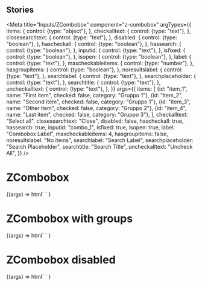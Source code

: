 
## Stories

<Meta
  title="Inputs/ZCombobox"
  component="z-combobox"
  argTypes={{
    items: {
      control: {type: "object"},
    },
    checkalltext: {
      control: {type: "text"},
    },
    closesearchtext: {
      control: {type: "text"},
    },
    disabled: {
      control: {type: "boolean"},
    },
    hascheckall: {
      control: {type: "boolean"},
    },
    hassearch: {
      control: {type: "boolean"},
    },
    inputid: {
      control: {type: "text"},
    },
    isfixed: {
      control: {type: "boolean"},
    },
    isopen: {
      control: {type: "boolean"},
    },
    label: {
      control: {type: "text"},
    },
    maxcheckableitems: {
      control: {type: "number"},
    },
    hasgroupitems: {
      control: {type: "boolean"},
    },
    noresultslabel: {
      control: {type: "text"},
    },
    searchlabel: {
      control: {type: "text"},
    },
    searchplaceholder: {
      control: {type: "text"},
    },
    searchtitle: {
      control: {type: "text"},
    },
    uncheckalltext: {
      control: {type: "text"},
    },
  }}
  args={{
    items: [
      {id: "item_1", name: "First item", checked: false, category: "Gruppo 1"},
      {id: "item_2", name: "Second item", checked: false, category: "Gruppo 1"},
      {id: "item_3", name: "Other item", checked: false, category: "Gruppo 2"},
      {id: "item_4", name: "Last item", checked: false, category: "Gruppo 3"},
    ],
    checkalltext: "Select all",
    closesearchtext: "Close",
    disabled: false,
    hascheckall: true,
    hassearch: true,
    inputid: "combo_1",
    isfixed: true,
    isopen: true,
    label: "Combobox Label",
    maxcheckableitems: 4,
    hasgroupitems: false,
    noresultslabel: "No items",
    searchlabel: "Search Label",
    searchplaceholder: "Search Placeholder",
    searchtitle: "Search Title",
    uncheckalltext: "Uncheck All",
  }}
/>

# ZCombobox

<Canvas>
  <Story name="z-combobox">
    {(args) =>
      html` <z-combobox
        checkalltext=${args.checkalltext}
        closesearchtext=${args.closesearchtext}
        disabled=${args.disabled}
        hascheckall=${args.hascheckall}
        hassearch=${args.hassearch}
        inputid=${args.inputid}
        isfixed=${args.isfixed}
        isopen=${args.isopen}
        items=${JSON.stringify(args.items)}
        label=${args.label}
        maxcheckableitems=${args.maxcheckableitems}
        hasgroupitems=${args.hasgroupitems}
        noresultslabel=${args.noresultslabel}
        searchlabel=${args.searchlabel}
        searchplaceholder=${args.searchplaceholder}
        searchtitle=${args.searchtitle}
        uncheckalltext=${args.uncheckalltext}
      />`
    }
  </Story>
</Canvas>

# ZCombobox with groups

<Canvas>
  <Story
    name="z-combobox with groups"
    args={{
      items: [
        {id: "item_1", name: "First item", checked: false, category: "Gruppo 1"},
        {id: "item_2", name: "Second item", checked: false, category: "Gruppo 1"},
        {id: "item_3", name: "Other item", checked: false, category: "Gruppo 2"},
        {id: "item_5", name: "And another item", checked: false, category: "Gruppo 3"},
        {id: "item_6", name: "And another one", checked: false, category: "Gruppo 3"},
        {id: "item_7", name: "Last item", checked: false, category: "Gruppo 4"},
      ],
      hasgroupitems: true,
    }}
  >
    {(args) =>
      html` <z-combobox
        checkalltext=${args.checkalltext}
        closesearchtext=${args.closesearchtext}
        disabled=${args.disabled}
        hascheckall=${args.hascheckall}
        hassearch=${args.hassearch}
        inputid=${args.inputid}
        isfixed=${args.isfixed}
        isopen=${args.isopen}
        items=${JSON.stringify(args.items)}
        label=${args.label}
        maxcheckableitems=${args.maxcheckableitems}
        hasgroupitems=${args.hasgroupitems}
        noresultslabel=${args.noresultslabel}
        searchlabel=${args.searchlabel}
        searchplaceholder=${args.searchplaceholder}
        searchtitle=${args.searchtitle}
        uncheckalltext=${args.uncheckalltext}
      />`
    }
  </Story>
</Canvas>

# ZCombobox disabled

<Canvas>
  <Story
    name="z-combobox disabled"
    args={{
      disabled: true,
    }}
  >
    {(args) =>
      html` <z-combobox
        checkalltext=${args.checkalltext}
        closesearchtext=${args.closesearchtext}
        disabled=${args.disabled}
        hascheckall=${args.hascheckall}
        hassearch=${args.hassearch}
        inputid=${args.inputid}
        isfixed=${args.isfixed}
        isopen=${args.isopen}
        items=${JSON.stringify(args.items)}
        label=${args.label}
        maxcheckableitems=${args.maxcheckableitems}
        hasgroupitems=${args.hasgroupitems}
        noresultslabel=${args.noresultslabel}
        searchlabel=${args.searchlabel}
        searchplaceholder=${args.searchplaceholder}
        searchtitle=${args.searchtitle}
        uncheckalltext=${args.uncheckalltext}
      />`
    }
  </Story>
</Canvas>

<ArgsTable of="z-combobox" />
